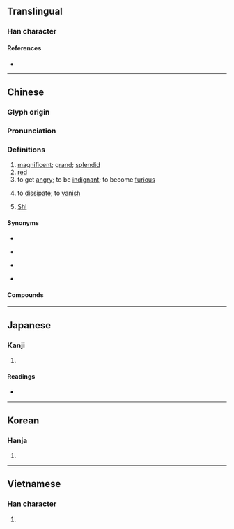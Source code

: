 {{character info/new}}
==Translingual==

===Han character===
{{Han char|rn=37|rad=大|as=12|sn=15|four=40036|canj=KMAA|ids=⿻大皕}}

====References====
* {{Han ref|kx=0254.020|dkj=06002|dj=0515.270|hdz=10549.030|uh=596D|ud=22893|bh=BC5D|bd=48221}}

----

==Chinese==
{{zh-forms}}

===Glyph origin===
{{Han etym}}

===Pronunciation===
{{zh-pron
|m=shì
|c=sik1
|mc=y
|oc=y
|cat=a,v,pn
}}

===Definitions===
{{zh-hanzi}}

# [[magnificent]]; [[grand]]; [[splendid]]
# [[red]]
# to get [[angry]]; to be [[indignant]]; to become [[furious]]
# {{lb|zh|of smoke, smell, emotion etc.}} to [[dissipate]]; to [[vanish]]
# {{surname|zh|dot=:}} [[Shi]]

====Synonyms====
* {{s|magnificent}}
{{zh-syn-saurus|盛大}}
* {{s|red}} {{zh-l|紅色}}
* {{s|to get angry}}
{{zh-syn-saurus|發脾氣}}
* {{s|to dissipate}}
{{zh-syn-saurus|消失}}

====Compounds====
{{zh-der|奭懌}}

----

==Japanese==

===Kanji===
{{ja-kanji|grade=|rs=大12}}

# {{rfdef|ja|sort=大12}}

====Readings====
* {{ja-readings|on=[[せき]] (seki), [[しゃく]] (shaku), [[かく]] (kaku), [[きゃく]] (kyaku)|kun=[[さかん]] (sakan), [[いかるさま]] (ikarusama)}}

----

==Korean==

===Hanja===
{{ko-hanja|hangeul=[[석]], [[학]]|rv=seok, hak|mr=sŏk, hak}}

# {{rfdef|ko|sort=大12}}

----

==Vietnamese==

===Han character===
{{vi-hantu|thích|rs=大12}}

# {{rfdef|vi}}